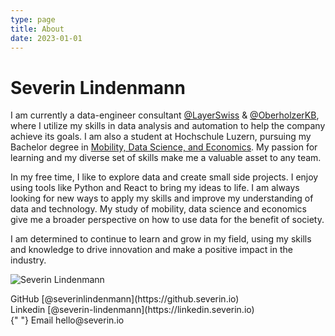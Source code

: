 ```yaml
---
type: page
title: About
date: 2023-01-01
---
```


# Severin Lindenmann


I am currently a data-engineer consultant [@LayerSwiss](https://layer.swiss) & [@OberholzerKB](https://oberholzerkb.ch), where I utilize my skills in data analysis and automation to help the company achieve its goals.
I am also a student at Hochschule Luzern, pursuing my Bachelor degree in [Mobility, Data Science, and Economics](https://www.hslu.ch/de-ch/wirtschaft/studium/bachelor/mobility). My passion for learning and my diverse set of skills make me a valuable asset to any team.

In my free time, I like to explore data and create small side projects. I enjoy using tools like Python and React to bring my ideas to life. I am always looking for new ways to apply my skills and improve my understanding of data and technology. My study of mobility, data science and economics give me a broader perspective on how to use data for the benefit of society.

I am determined to continue to learn and grow in my field, using my skills and knowledge to drive innovation and make a positive impact in the industry.

<Image
  src="https://storage.googleapis.com/seli-public-bucket-001/images/me2022.webp"
  alt="Severin Lindenmann"
  width={900}
  height={600}
  priority
  className="next-image"
/>

<div>
  GitHub [@severinlindenmann](https://github.severin.io) <br /> Linkedin
  [@severin-lindenmann](https://linkedin.severin.io) <br />{" "}
  Email hello@severin.io
</div>
